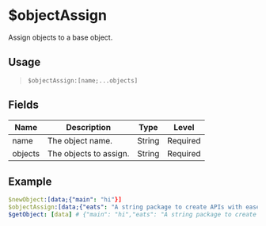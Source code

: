 # $objectAssign
Assign objects to a base object.

## Usage
> `$objectAssign:[name;...objects]`

## Fields
| Name          | Description            | Type   | Level    |
| ------------- | ---------------------- | ------ | -------- |
| name          | The object name.       | String | Required |
| objects       | The objects to assign. | String | Required |

## Example
```yaml
$newObject:[data;{"main": "hi"}]
$objectAssign:[data;{"eats": "A string package to create APIs with ease."};{"bdjs": "A string package to create bots with ease."}]
$getObject: [data] # {"main": "hi","eats": "A string package to create APIs with ease.","bdjs": "A string package to create bots with ease."}
```